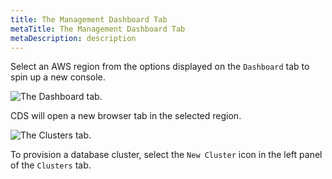 ```yaml
---
title: The Management Dashboard Tab
metaTitle: The Management Dashboard Tab
metaDescription: description
---
```


Select an AWS region from the options displayed on the `Dashboard` tab
to spin up a new console.

![*The Dashboard tab.*](images/cds_mgt_dashboard.png)

CDS will open a new browser tab in the selected region.

![*The Clusters tab.*](images/cds_mgmt_console_cluster_tab.png)

To provision a database cluster, select the `New Cluster` icon in the
left panel of the `Clusters` tab.
